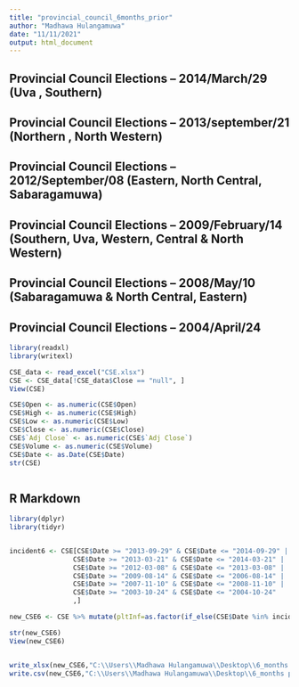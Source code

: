 ```yaml
---
title: "provincial_council_6months_prior"
author: "Madhawa Hulangamuwa"
date: "11/11/2021"
output: html_document
---
```


## Provincial Council Elections – 2014/March/29 (Uva , Southern)
## Provincial Council Elections – 2013/september/21 (Northern , North Western)
## Provincial Council Elections – 2012/September/08 (Eastern, North Central, Sabaragamuwa)
## Provincial Council Elections – 2009/February/14 (Southern, Uva, Western, Central & North Western)
## Provincial Council Elections – 2008/May/10 (Sabaragamuwa & North Central, Eastern)
## Provincial Council Elections – 2004/April/24

```r

library(readxl)
library(writexl)

CSE_data <- read_excel("CSE.xlsx")
CSE <- CSE_data[!CSE_data$Close == "null", ]
View(CSE)

CSE$Open <- as.numeric(CSE$Open)
CSE$High <- as.numeric(CSE$High)
CSE$Low <- as.numeric(CSE$Low)
CSE$Close <- as.numeric(CSE$Close)
CSE$`Adj Close` <- as.numeric(CSE$`Adj Close`)
CSE$Volume <- as.numeric(CSE$Volume)
CSE$Date <- as.Date(CSE$Date)
str(CSE)



```

## R Markdown

```r

library(dplyr)
library(tidyr)


incident6 <- CSE[CSE$Date >= "2013-09-29" & CSE$Date <= "2014-09-29" | 
                CSE$Date >= "2013-03-21" & CSE$Date <= "2014-03-21" |
                CSE$Date >= "2012-03-08" & CSE$Date <= "2013-03-08" |
                CSE$Date >= "2009-08-14" & CSE$Date <= "2006-08-14" |
                CSE$Date >= "2007-11-10" & CSE$Date <= "2008-11-10" |
                CSE$Date >= "2003-10-24" & CSE$Date <= "2004-10-24"
                ,]

new_CSE6 <- CSE %>% mutate(pltInf=as.factor(if_else(CSE$Date %in% incident6$Date, 1, 0)))

str(new_CSE6)
View(new_CSE6)



```





```r

write_xlsx(new_CSE6,"C:\\Users\\Madhawa Hulangamuwa\\Desktop\\6_months prior Provincial//Data.xlsx")
write.csv(new_CSE6,"C:\\Users\\Madhawa Hulangamuwa\\Desktop\\6_months prior Provincial//Data.csv", row.names = FALSE)


```
